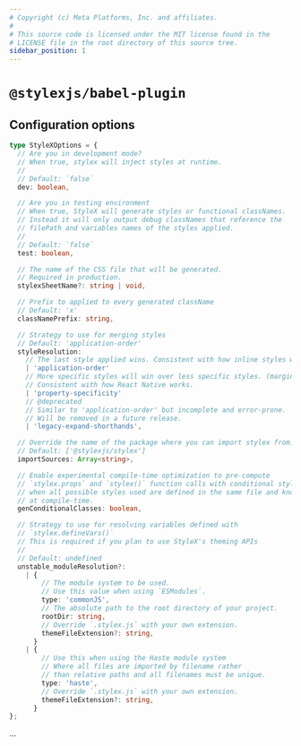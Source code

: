 ```yaml
---
# Copyright (c) Meta Platforms, Inc. and affiliates.
#
# This source code is licensed under the MIT license found in the
# LICENSE file in the root directory of this source tree.
sidebar_position: 1
---
```


# `@stylexjs/babel-plugin`

## Configuration options

```ts
type StyleXOptions = {
  // Are you in development mode?
  // When true, stylex will inject styles at runtime.
  //
  // Default: `false`
  dev: boolean,

  // Are you in testing environment
  // When true, StyleX will generate styles or functional classNames.
  // Instead it will only output debug classNames that reference the 
  // filePath and variables names of the styles applied.
  //
  // Default: `false`
  test: boolean,

  // The name of the CSS file that will be generated.
  // Required in production.
  stylexSheetName?: string | void,

  // Prefix to applied to every generated className
  // Default: 'x'
  classNamePrefix: string,

  // Strategy to use for merging styles
  // Default: 'application-order'
  styleResolution:
    // The last style applied wins. Consistent with how inline styles work on the web.
    | 'application-order' 
    // More specific styles will win over less specific styles. (margin-top wins over margin)
    // Consistent with how React Native works.
    | 'property-specificity'
    // @deprecated
    // Similar to 'application-order' but incomplete and error-prone.
    // Will be removed in a future release.
    | 'legacy-expand-shorthands',

  // Override the name of the package where you can import stylex from.
  // Default: ['@stylexjs/stylex']
  importSources: Array<string>,

  // Enable experimental compile-time optimization to pre-compute
  // `stylex.props` and `stylex()` function calls with conditional styles
  // when all possible styles used are defined in the same file and known 
  // at compile-time.
  genConditionalClasses: boolean,

  // Strategy to use for resolving variables defined with 
  // `stylex.defineVars()`
  // This is required if you plan to use StyleX's theming APIs
  // 
  // Default: undefined
  unstable_moduleResolution?:
    | {
        // The module system to be used.
        // Use this value when using `ESModules`.
        type: 'commonJS',
        // The absolute path to the root directory of your project.
        rootDir: string,
        // Override `.stylex.js` with your own extension.
        themeFileExtension?: string,
      }
    | {
        // Use this when using the Haste module system
        // Where all files are imported by filename rather
        // than relative paths and all filenames must be unique.
        type: 'haste',
        // Override `.stylex.js` with your own extension.
        themeFileExtension?: string,
      }
};

```

...
